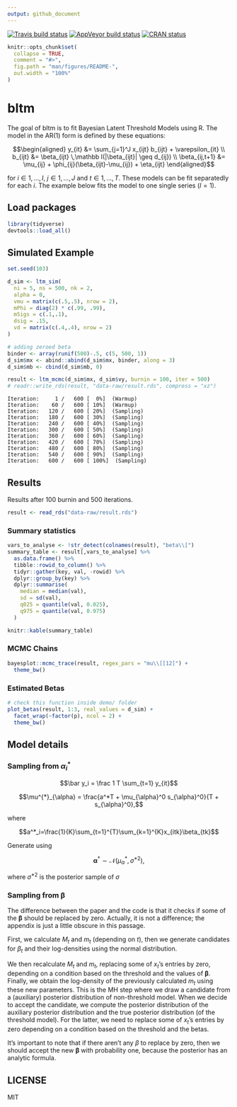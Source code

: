 ```yaml
---
output: github_document
---
```


<!-- badges: start -->
  [![Travis build status](https://travis-ci.org/curso-r/bltm.svg?branch=master)](https://travis-ci.org/curso-r/bltm)
[![AppVeyor build status](https://ci.appveyor.com/api/projects/status/github/curso-r/bltm?branch=master&svg=true)](https://ci.appveyor.com/project/curso-r/bltm)
[![CRAN status](https://www.r-pkg.org/badges/version/bltm)](https://cran.r-project.org/package=bltm)
<!-- badges: end -->

<!-- README.md is generated from README.Rmd. Please edit that file -->

```r
knitr::opts_chunk$set(
  collapse = TRUE,
  comment = "#>",
  fig.path = "man/figures/README-",
  out.width = "100%"
)
```

# bltm

The goal of bltm is to fit Bayesian Latent Threshold Models using R. The model in the AR(1) form is defined by these equations:

$$\begin{aligned}
y_{it} &= \sum_{j=1}^J x_{ijt} b_{ijt} + \varepsilon_{it} \\
b_{ijt} &= \beta_{ijt} \,\mathbb I(|\beta_{ijt}| \geq d_{ij}) \\
\beta_{ij,t+1} &= \mu_{ij} + \phi_{ij}(\beta_{ijt}-\mu_{ij}) + \eta_{ijt}
\end{aligned}$$

for $i \in 1,\dots, I$, $j \in 1,\dots, J$ and $t \in 1,\dots, T$. These models can be fit separatedly for each $i$. The example below fits the model to one single series ($I=1$).

## Load packages

```r
library(tidyverse)
devtools::load_all()
```

## Simulated Example

```r
set.seed(103)

d_sim <- ltm_sim(
  ni = 5, ns = 500, nk = 2, 
  alpha = 0,
  vmu = matrix(c(.5,.5), nrow = 2), 
  mPhi = diag(2) * c(.99, .99),
  mSigs = c(.1,.1),
  dsig = .15,
  vd = matrix(c(.4,.4), nrow = 2)
)

# adding zeroed beta
binder <- array(runif(500)-.5, c(5, 500, 1))
d_sim$mx <- abind::abind(d_sim$mx, binder, along = 3)
d_sim$mb <- cbind(d_sim$mb, 0)
```

```r
result <- ltm_mcmc(d_sim$mx, d_sim$vy, burnin = 100, iter = 500)
# readr::write_rds(result, "data-raw/result.rds", compress = "xz")
```

    Iteration:     1 /   600 [  0%]  (Warmup)
    Iteration:    60 /   600 [ 10%]  (Warmup)
    Iteration:   120 /   600 [ 20%]  (Sampling)
    Iteration:   180 /   600 [ 30%]  (Sampling)
    Iteration:   240 /   600 [ 40%]  (Sampling)
    Iteration:   300 /   600 [ 50%]  (Sampling)
    Iteration:   360 /   600 [ 60%]  (Sampling)
    Iteration:   420 /   600 [ 70%]  (Sampling)
    Iteration:   480 /   600 [ 80%]  (Sampling)
    Iteration:   540 /   600 [ 90%]  (Sampling)
    Iteration:   600 /   600 [ 100%]  (Sampling)

## Results

Results after 100 burnin and 500 iterations.

```r
result <- read_rds("data-raw/result.rds")
```

### Summary statistics

```r
vars_to_analyse <- !str_detect(colnames(result), "beta\\[")
summary_table <- result[,vars_to_analyse] %>%
  as.data.frame() %>%
  tibble::rowid_to_column() %>%
  tidyr::gather(key, val, -rowid) %>%
  dplyr::group_by(key) %>%
  dplyr::summarise(
    median = median(val),
    sd = sd(val),
    q025 = quantile(val, 0.025),
    q975 = quantile(val, 0.975)
  )

knitr::kable(summary_table)
```

### MCMC Chains

```r
bayesplot::mcmc_trace(result, regex_pars = "mu\\[[12]") +
  theme_bw()
```

### Estimated Betas

```r
# check this function inside demo/ folder
plot_betas(result, 1:3, real_values = d_sim) +
  facet_wrap(~factor(p), ncol = 2) +
  theme_bw()
```

## Model details

### Sampling from $\alpha_i^{*}$

$$\bar y_i = \frac 1 T \sum_{t=1} y_{it}$$

$$\mu^{*}_{\alpha} = \frac{a^*T + \mu_{\alpha}^0 s_{\alpha}^0}{T + s_{\alpha}^0},$$

where

$$a^*_i=\frac{1}{K}\sum_{t=1}^{T}\sum_{k=1}^{K}x_{itk}\beta_{tk}$$

Generate using 

$$\boldsymbol\alpha^{*} \sim\mathcal N(\mu_{\alpha}^{*}, \sigma^{*2}),$$

where $\sigma^{*2}$ is the posterior sample of $\sigma$

### Sampling from $\boldsymbol\beta$

The difference between the paper and the code is that it checks if some of the $\boldsymbol\beta$ should be replaced by zero. Actually, it is not a difference; the appendix is just a little obscure in this passage.

First, we calculate $M_t$ and $m_t$ (depending on $t$), then we generate candidates for $\beta_t$ and their log-densities using the normal distribution.

We then recalculate $M_t$ and $m_t$, replacing some of $x_t$'s entries by zero, depending on a condition based on the threshold and the values of $\boldsymbol\beta$. Finally, we obtain the log-density of the previously calculated $m_t$ using these new parameters. This is the MH step where we draw a candidate from a (auxiliary) posterior distribution of non-threshold model. When we decide to accept the candidate, we compute the posterior distribution of the auxiliary posterior distribution and the true posterior distribution (of the threshold model). For the latter, we need to replace some of $x_t$'s entries by zero depending on a condition based on the threshold and the betas.

It's important to note that if there aren't any $\beta$ to replace by zero, then we should accept the new $\boldsymbol\beta$ with probability one, because the posterior has an analytic formula.

## LICENSE

MIT
